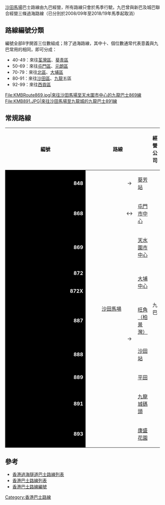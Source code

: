 [[沙田馬場|沙田馬場]]巴士路線由九巴經營，所有路線只會於馬季行駛。九巴曾與新巴及城巴聯合經營三條過海路線（已分別於2008/09年至2018/19年馬季起取消）

==路線編號分類==
編號全部8字開首三位數組成；除了過海路線，其中十、個位數通常代表意義與九巴常用的相同，即可分成：
*40-49：來往[[荃灣區|荃灣區]]、[[葵青區|葵青區]]
*50-69：來往[[屯門區|屯門區]]、[[元朗區|元朗區]]
*70-79：來往[[北區_(香港)|北區]]、[[大埔區|大埔區]]
*80-91：來往[[沙田區|沙田區]]、[[九龍|九龍]]五區
*92-99：來往[[西貢區|西貢區]]

<gallery>
File:KMBRoute869.jpg|來往沙田馬場至天水圍市中心的[[九龍巴士869線|九龍巴士869線]]
File:KMB891.JPG|來往沙田馬場至九龍城的[[九龍巴士891線|九龍巴士891線]]
</gallery>

==常規路線==
{| class="wikitable" width="98%"
! width="7%"|編號||width="36%" colspan=3|路線||width="5%"|經營公司||width="35%"|備註 || width="9%" |空調車資
|-
|style="background:black; color:white" align="right"|'''[[九龍巴士848線|<span style="color:white">848</span>]]'''
|width="17.75%" align="right" rowspan="10"|[[沙田馬場巴士總站|沙田馬場]]
|width="0.5%" align="center"|→
|width="17.75%" |[[葵芳站公共運輸交匯處|葵芳站]]
|rowspan="10"|九巴
|
|$31.7
|-
|style="background:black; color:white" align="right"|'''[[九龍巴士868線|<span style="color:white">868</span>]]'''
|width="0.5%" align="center"|↔
|width="17.75%" |[[屯門市中心公共運輸交匯處|屯門市中心]]
|
|$42.2
|-
|style="background:black; color:white" align="right"|'''[[九龍巴士869線|<span style="color:white">869</span>]]'''
|width="0.5%" align="center" rowspan="8"|→
|width="17.75%" |[[天水圍市中心公共運輸交匯處|天水圍市中心]]
|
|$50.5
|-
|style="background:black; color:white" align="right"|'''[[九龍巴士872線|<span style="color:white">872</span>]]'''
|rowspan="2" width="17.75%" |[[大埔中心巴士總站|大埔中心]]
|經[[大埔公路|大埔公路]]([[沙田_(香港)|沙田]]、[[馬料水|馬料水]]、[[大埔滘|大埔滘]]、[[元洲仔|元洲仔]]段)
|rowspan="3"|$19.6
|-
|style="background:black; color:white" align="right"|'''[[九龍巴士872線|<span style="color:white">872X</span>]]'''
|經大埔公路(沙田、元洲仔段)及[[吐露港公路|吐露港公路]]
|-
|style="background:black; color:white" align="right"|'''[[九龍巴士887線|<span style="color:white">887</span>]]'''
|width="17.75%" |[[旺角（柏景灣）公共運輸交匯處|旺角（柏景灣）]]
|
|-
|style="background:black; color:white" align="right"|'''[[九龍巴士888線|<span style="color:white">888</span>]]'''
|width="17.75%" |[[沙田站公共運輸交匯處|沙田站]]
|
|$12.0
|-
|style="background:black; color:white" align="right"|'''[[九龍巴士889線|<span style="color:white">889</span>]]'''
|width="17.75%" |[[平田公共運輸交匯處|平田]]
|
|$31.7
|-
|style="background:black; color:white" align="right"|'''[[九龍巴士891線|<span style="color:white">891</span>]]'''
|width="17.75%" |[[九龍城碼頭巴士總站|九龍城碼頭]]
|
|$19.6
|-
|style="background:black; color:white" align="right"|'''[[九龍巴士893線|<span style="color:white">893</span>]]'''
|width="17.75%" |[[康盛花園巴士總站|康盛花園]]
|
|$42.7
|}

==參考==
*[[香港過海隧道巴士路線列表|香港過海隧道巴士路線列表]]
*[[香港巴士路線列表|香港巴士路線列表]]
*[[香港巴士路線編號|香港巴士路線編號]]

[[Category:香港巴士路線|Category:香港巴士路線]]
